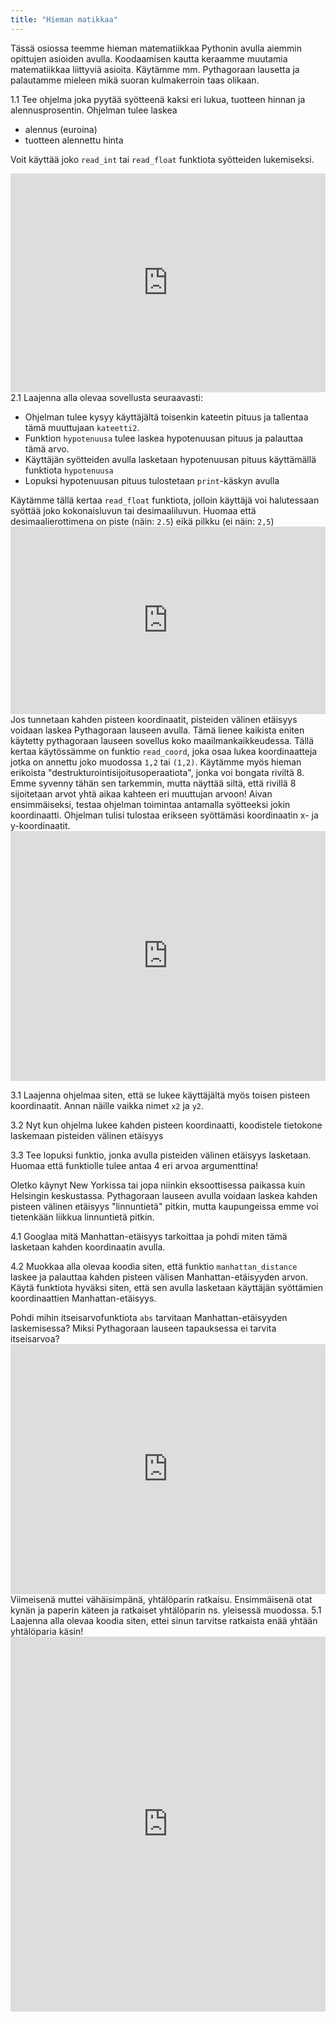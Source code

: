 ```yaml
---
title: "Hieman matikkaa"
---
```


Tässä osiossa teemme hieman matematiikkaa Pythonin avulla aiemmin opittujen asioiden avulla. Koodaamisen kautta keraamme muutamia matematiikkaa liittyviä asioita. Käytämme
mm. Pythagoraan lausetta ja palautamme mieleen mikä suoran kulmakerroin taas olikaan.

<Segment title="1. Alennettu hinta">
<Task>1.1</Task>
Tee ohjelma joka pyytää syötteenä kaksi eri lukua, tuotteen hinnan ja alennusprosentin. Ohjelman tulee laskea

* alennus (euroina)
* tuotteen alennettu hinta

Voit käyttää joko <code>read_int</code> tai <code>read_float</code> funktiota syötteiden lukemiseksi.
<iframe src="https://trinket.io/embed/python3/97e8e92056?runOption=run" width="100%" height="350" frameborder="0" marginwidth="0" marginheight="0" allowfullscreen></iframe>

</Segment>

<Segment title="2. Pythagoraan lause">
<Task>2.1</Task>
Laajenna alla olevaa sovellusta seuraavasti:


* Ohjelman tulee kysyy käyttäjältä toisenkin kateetin pituus ja tallentaa tämä muuttujaan <code>kateetti2</code>.
* Funktion <code>hypotenuusa</code> tulee laskea hypotenuusan pituus ja palauttaa tämä arvo.
* Käyttäjän syötteiden avulla lasketaan hypotenuusan pituus käyttämällä funktiota <code>hypotenuusa</code>
* Lopuksi hypotenuusan pituus tulostetaan <code>print</code>-käskyn avulla 

<Obs>
Käytämme tällä kertaa <code>read_float</code> funktiota, jolloin käyttäjä voi halutessaan syöttää joko kokonaisluvun tai desimaaliluvun. Huomaa että
desimaalierottimena on piste (näin: <code>2.5</code>) eikä pilkku (ei näin: <code>2,5</code>)
</Obs>
<iframe src="https://trinket.io/embed/python3/f78f142beb?runOption=run" width="100%" height="300" frameborder="0" marginwidth="0" marginheight="0" allowfullscreen></iframe>
</Segment>

<Segment title="3. Kahden pisteen välinen etäisyys">
Jos tunnetaan kahden pisteen koordinaatit, pisteiden välinen etäisyys voidaan laskea Pythagoraan lauseen avulla. Tämä lienee kaikista eniten käytetty
pythagoraan lauseen sovellus koko maailmankaikkeudessa.
<Obs>
Tällä kertaa käytössämme on funktio <code>read_coord</code>, joka osaa lukea koordinaatteja jotka on annettu joko muodossa <code>1,2</code> tai <code>(1,2)</code>. Käytämme
myös hieman erikoista "destrukturointisijoitusoperaatiota", jonka voi bongata riviltä 8. Emme syvenny tähän sen tarkemmin, mutta näyttää siltä, että
rivillä 8 sijoitetaan arvot yhtä aikaa kahteen eri muuttujan arvoon!
</Obs>
Aivan ensimmäiseksi, testaa ohjelman toimintaa antamalla syötteeksi jokin koordinaatti. Ohjelman tulisi tulostaa erikseen syöttämäsi koordinaatin x- ja y-koordinaatit.
<iframe src="https://trinket.io/embed/python3/40bf843ca7?runOption=run" width="100%" height="400" frameborder="0" marginwidth="0" marginheight="0" allowfullscreen></iframe>

<Task>3.1</Task>
Laajenna ohjelmaa siten, että se lukee käyttäjältä myös toisen pisteen koordinaatit. Annan näille vaikka nimet <code>x2</code> ja <code>y2</code>.

<Task>3.2</Task>
Nyt kun ohjelma lukee kahden pisteen koordinaatti, koodistele tietokone laskemaan pisteiden välinen etäisyys

<Task>3.3</Task>
Tee lopuksi funktio, jonka avulla pisteiden välinen etäisyys lasketaan. Huomaa että funktiolle tulee antaa 4 eri arvoa argumenttina!
</Segment>

<Segment title="4. Manhattan-etäisyys">

Oletko käynyt New Yorkissa tai jopa niinkin eksoottisessa paikassa kuin Helsingin keskustassa. Pythagoraan lauseen avulla voidaan laskea kahden pisteen välinen etäisyys
"linnuntietä" pitkin, mutta kaupungeissa emme voi tietenkään liikkua linnuntietä pitkin.

<Task>4.1</Task>
Googlaa mitä Manhattan-etäisyys tarkoittaa ja pohdi miten tämä lasketaan kahden koordinaatin avulla.

<Task>4.2</Task>
Muokkaa alla olevaa koodia siten, että funktio <code>manhattan_distance</code> laskee ja palauttaa kahden pisteen välisen Manhattan-etäisyyden arvon. Käytä funktiota
hyväksi siten, että sen avulla lasketaan käyttäjän syöttämien koordinaattien Manhattan-etäisyys.


<Obs>
Pohdi mihin itseisarvofunktiota <code>abs</code> tarvitaan Manhattan-etäisyyden laskemisessa? Miksi Pythagoraan lauseen tapauksessa ei tarvita itseisarvoa?
</Obs>
<iframe src="https://trinket.io/embed/python3/640b2f64a1?runOption=run" width="100%" height="400" frameborder="0" marginwidth="0" marginheight="0" allowfullscreen></iframe>
</Segment>

<Segment title="*5. Yhtälöparin ratkaisu, Never Again!">
Viimeisenä muttei vähäisimpänä, yhtälöparin ratkaisu.  Ensimmäisenä otat kynän ja paperin käteen ja ratkaiset yhtälöparin ns. yleisessä muodossa.
<Task>5.1</Task>
Laajenna alla olevaa koodia siten, ettei sinun tarvitse ratkaista enää yhtään yhtälöparia käsin!
<iframe src="https://trinket.io/embed/python3/62e5a77638?runOption=run" width="100%" height="600" frameborder="0" marginwidth="0" marginheight="0" allowfullscreen></iframe>
</Segment>